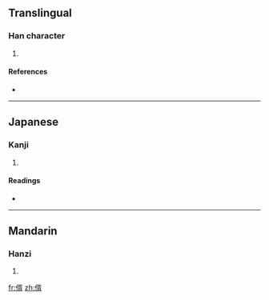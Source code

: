 ==Translingual==

===Han character===
{{Han char|rn=9|rad=人|as=09|sn=11|four=|canj=人弓人月 (ONOB), X人弓人月 (XONOB)}}

# {{defn|Han|sort=人09}}

====References====
* {{Han ref|kx=0111.150|dkj=00879|dj=0237.130|hdz=10198.050|uh=5066|ud=20582}}

----

==Japanese==

===Kanji===
{{ja-kanji|grade=|rs=人09}}

# {{defn|Japanese|sort=人09}}

====Readings====
* {{ja-readings|on=[[しょ]] (sho)|kun=[[とおる]] (tooru)}}

----

==Mandarin==

===Hanzi===
{{cmn-hanzi|pin=[[xū]] ([[xu1]])|wg=hsü<sup>1</sup>}}

# {{defn|Mandarin|sort=人09}}

[[fr:偦]]
[[zh:偦]]